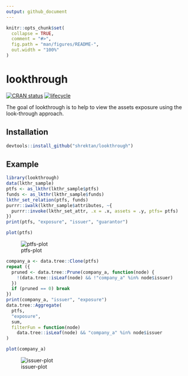 ```yaml
---
output: github_document
---
```


<!-- README.md is generated from README.Rmd. Please edit that file -->

```r
knitr::opts_chunk$set(
  collapse = TRUE,
  comment = "#>",
  fig.path = "man/figures/README-",
  out.width = "100%"
)
```
# lookthrough

[![CRAN status](https://www.r-pkg.org/badges/version/lookthrough)](https://cran.r-project.org/package=lookthrough)
[![lifecycle](https://img.shields.io/badge/lifecycle-experimental-orange.svg)](https://www.tidyverse.org/lifecycle/#experimental)

The goal of lookthrough is to help to view the assets exposure using the look-through approach.

## Installation

``` r
devtools::install_github("shrektan/lookthrough")
```

## Example

```r
library(lookthrough)
data(lkthr_sample)
ptfs <- as_lkthr(lkthr_sample$ptfs)
funds <- as_lkthr(lkthr_sample$funds)
lkthr_set_relation(ptfs, funds)
purrr::iwalk(lkthr_sample$attributes, ~{
  purrr::invoke(lkthr_set_attr, .x = .x, assets = .y, ptfs= ptfs)
})
print(ptfs, "exposure", "issuer", "guarantor")
```

```r
plot(ptfs)
```

![ptfs-plot](man/figures/ptfs-plot.jpeg)

```r
company_a <- data.tree::Clone(ptfs)
repeat ({
  pruned <- data.tree::Prune(company_a, function(node) {
    !(data.tree::isLeaf(node) && !"company_a" %in% node$issuer)
  })
  if (pruned == 0) break
})
print(company_a, "issuer", "exposure")
data.tree::Aggregate(
  ptfs,
  "exposure",
  sum,
  filterFun = function(node)
    data.tree::isLeaf(node) && "company_a" %in% node$issuer
)
```

```r
plot(company_a)
```

![issuer-plot](man/figures/issuer-plot.jpeg)

